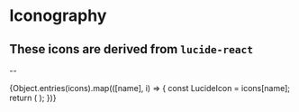 
<Meta title="Design Tokens/Iconography" />

# Iconography

These icons are derived from `lucide-react`
---


--
<div className={styles['sbdocs-content-test']}>
<IconGallery style={{ maxWidth: '100%' }}>
  {Object.entries(icons).map(([name], i) => {
    const LucideIcon = icons[name];
    return (
      <IconItem name={name} key={i} >
        <LucideIcon key={i} size={24} className={"m-11"} />
      </IconItem>
    );
  })}
</IconGallery>
</div>
